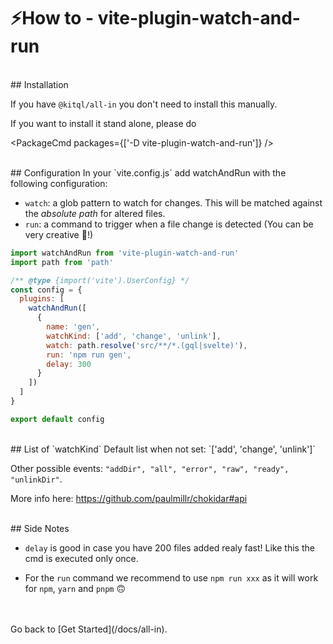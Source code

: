 
# ⚡How to - vite-plugin-watch-and-run

<br />
## Installation

If you have `@kitql/all-in` you don't need to install this manually.

If you want to install it stand alone, please do

<PackageCmd packages={['-D vite-plugin-watch-and-run']} />

<br />
## Configuration In your `vite.config.js` add watchAndRun with the following configuration:

- `watch`: a glob pattern to watch for changes. This will be matched against the _absolute path_ for altered files.
- `run`: a command to trigger when a file change is detected (You can be very creative 🥳!)

```js
import watchAndRun from 'vite-plugin-watch-and-run'
import path from 'path'

/** @type {import('vite').UserConfig} */
const config = {
  plugins: [
    watchAndRun([
      {
        name: 'gen',
        watchKind: ['add', 'change', 'unlink'],
        watch: path.resolve('src/**/*.(gql|svelte)'),
        run: 'npm run gen',
        delay: 300
      }
    ])
  ]
}

export default config
```

<br />
## List of `watchKind` Default list when not set: `['add', 'change', 'unlink']`

Other possible events: `"addDir", "all", "error", "raw", "ready", "unlinkDir"`.

More info here: https://github.com/paulmillr/chokidar#api

<br />
## Side Notes

- `delay` is good in case you have 200 files added realy fast! Like this the cmd is executed only once.

- For the `run` command we recommend to use `npm run xxx` as it will work for `npm`, `yarn` and `pnpm` 🙃

<br />
<br />
Go back to [Get Started](/docs/all-in).
